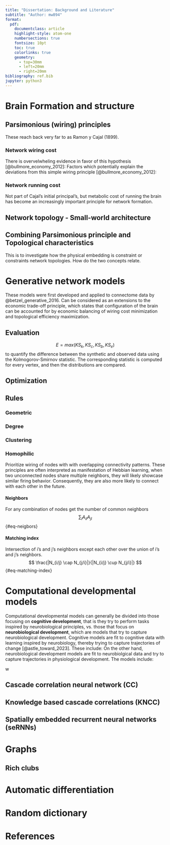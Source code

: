 ```yaml
---
title: "Dissertation: Background and Literature"
subtitle: "Author: mw894"
format:
  pdf:
    documentclass: article
    highlight-style: atom-one
    numbersections: true
    fontsize: 10pt
    toc: true
    colorlinks: true
    geometry:
      - top=30mm
      - left=20mm
      - right=20mm
bibliography: ref.bib
jupyter: python3
---
```


# Brain Formation and structure
## Parsimonious (wiring) principles
These reach back very far to as Ramon y Cajal (1899).

### Network wiring cost
There is overvelwheling evidence in favor of this hypothesis [@bullmore_economy_2012]:
\begin{itemize}
    \item Cost of building and maintaining axonal connections and speed of transmission increase in wiring volume which is proportional to length (D)
    \item White matter grows faster than grey-matter as function of brain size, driven by increase in axonal diameter and number synapses per neuron
    \item Fraction of grey matter neurons that send myelinated axons into white matter slowly reduces with brain size
    \item The probability distribution of connection distances is skewed towards short distances that will be relatively parsimonious in wiring cost
\end{itemize}
Factors which potentially explain the deviations from this simple wiring principle [@bullmore_economy_2012]:
\begin{itemize}
    \item Volume exclusions = Due to the limited size of the brain, axonal projections must perturbate from the straight line connection
    \item Functional properties = Example: Monosynaptic vs. Polysynaptic nerves, when you need low latency you would build a high cost long axonal connection
\end{itemize}

### Network running cost
Not part of Cajal's initial principal's, but metabolic cost of running the brain has become an increasingly important principle for network formation.
\begin{itemize}
    \item Bigger brains are metabolically more expensive, with a rate increasing faster than overall body oxygen increase as function of weight
    \item The cost attributable to maintenance of electrochemical gradients across membranes
    \item Cost increases in overall neuronal membrane size as well as axonal length and diameter, this controlling length also limits energy requirements
    \item Limitation: Networks often functionally configured to be less expensive than possible within the anatomical constraints (network formation), e.g., through sparse coding
\end{itemize}

## Network topology - Small-world architecture
\begin{itemize}
    \item Watts and Strogatz analyses nervous system of C. Elegans as binary graph and found both high clustering and short path-length
    \item Brains posses the small-world properties of high clustering and global efficiency, a modular community structure and a heavy tailed degree distribution, that indicate high connected nodes or hubs
    \item High clustering and efficiency is attractive to allow for segregation of process (e.g., visual analysis) and integration (distributed process, executive functions)
    \item IQ negatively correlated with paht lengths, which supports workspace theory, that effortful tasks depend on oscillations in ensembles of anatomically distributed regions
    \item Topological modularity might also be helpful to evolution, making it more robust to rewiring
\end{itemize}

## Combining Parsimonious principle and Topological characteristics
This is to investigate how the physical embedding is constraint or constraints network topologies. How do the two concepts relate.
\begin{itemize}
    \item Molecular gradients of attractive and repulsive guidance cues determine the trajectories of growing nerve fibres
    \item The spatial distribution of molecules that are involved neural development and physical constraints limit range of many connections, which could result in a bias towards high clustering
    \item Topological characteristics that favour segregation are also parsimonious in wiring cost
    \item Long distance connections preferentially link to hub regions, and they arew costly but reduce path length for information transfer
    \item Evidence: In C. Elegans, wiring cost is not strictly minimized but the networks show similarities to networks that achieve cost constrained spatial embeddings of topologically complex networks
    \item Issue in MEG networks: Usually stationary picture of networks, but when studied under stimuli, MEG networks with high efficiency emerge under high effort tasks and vice versa
\end{itemize}

# Generative network models
These models were first developed and applied to connectome data by @betzel_generative_2016.
Can be considered as an extensions to the economic trade-off principle, which states that configuration of the brain can be accounted for by economic balancing of wiring cost minimization and topological efficiency maximization.

## Evaluation
$$
E = max(KS_{k}, KS_{c}, KS_{b}, KS_{e})
$$
to quantify the difference between the synthetic and observed data using the Kolmogorov-Smirnov statistic.
The corresponding statistic is computed for every vertex, and then the distributions are compared.
\begin{itemize}
    \item $KS_{K}$ Nodal degree = Number of edges that are incident to a vertex
    \item $KS_{C}$ Clustering (coefficient) = Measure of the degree to which nodes in a graph tend to cluster together, proportion of possible connections realized among the neighbors of a vertex (Where the neighbor of a vertex are all the other connected vertices)
    \item $KS_{b}$ Betweenness centrality = Measures the centrality of a vertex by investigating the number of shortest paths that pass through the vertex (For every pair of vertices there exists a shortest path between them minimizing either the number of edges or the summed weights of the edges)
    \item $KS_{e}$ Edge length = Sum off al the edge length that are incident to a vertex 
\end{itemize}

## Optimization

## Rules
### Geometric
\begin{itemize}
    \item Promotion of low cost connections is promoted, but forming only the shortest connections, produces lack of long distance connections, which increases path length, and reduces efficiency
    \item Problems in reproducing clustering and edge length distributions simultaneously ($KS_{c}, KS_{e}$), this is because strong distance penalty required to make high clustering but then lacking long distance connections 
\end{itemize}
### Degree
### Clustering
### Homophilic
Prioritize wiring of nodes with with overlapping connectivity patterns.
These principles are often interpreted as manifestation of Hebbian learning, when two unconnected nodes share multiple neighbors, they will likely showcase similar firing behavior.
Consequently, they are also more likely to connect with each other in the future.

#### Neighbors
For any combination of nodes get the number of common neighbors 
$$
\sum_{l}{A_{il} A_{jl}}
$$ {#eq-neigbors}

#### Matching index
Intersection of i's and j's neighbors except each other over the union of i's and j's neighbors. 
$$
\frac{|N_{i/j} \cap N_{j/i}|}{|N_{i/j} \cup N_{j/i}|}
$$ {#eq-matching-index}
\begin{itemize}
    \item Normalized measure of the overlap in two vertexes neighborhoods
    \item that eta and gamma seem to trade offer with each other, such that a connectome is either shaped by geometry or non-geometric constraints
\end{itemize}

# Computational developmental models
Computational developmental models can generally be divided into those focusing on **cognitive development**, that is they try to perform tasks inspired by neurobiological principles, vs. those that focus on **neurobiological development**, which are models that try to capture neurobiological development.
Cognitive models are fit to cognitive data with learning inspired by neurobiology, thereby trying to capture trajectories of change [@astle_toward_2023].
These include: 
\begin{itemize}
    \item Cascade correlation models
    \item Knowledge-based cascade correlations
    \item Neuroconstructivist representation learning  
    \item Spatially embedded recurrent neural networks
\end{itemize}
On the other hand, neurobiological development models are fit to neurobiolgical data and try to capture trajectories in physiological development.
The models include:
\begin{itemize}
    \item Generative network models
    \item Synaptic pruning in development 
    \item Growth cone chemotaxis 
\end{itemize}w

## Cascade correlation neural network (CC)
\begin{itemize}
    \item Classical input output networks are trained to solve a supervised problem
    \item At some point, the model will struggle to improve performance given the limited computational capacity (restricted number of neurons / layers)
    \item A new unit is then added as hidden layers (?) which has been trained independently as to maximize the correlation with the error (a pool of candidates are trained)
    \item This arguably reassembles neurogenesis as it can solve a particular computation which could not have been solved previously (this is done iteratively)
    \item Different to regular neuronal networks, the architecture of this network does not require an a priori guess
    \item Criticism: Will fail to use prior knowledge to learn because they do not have any
\end{itemize}

## Knowledge based cascade correlations (KNCC)
\begin{itemize}
    \item An extension to the CCs, models that can recruit an entire sub-network based on a previously learned task
\end{itemize}

## Spatially embedded recurrent neural networks (seRNNs)
\begin{itemize}
    \item One of the only models, that merges biophysical principles with task-solving
    \item Exist in a 3D space, where connection weights are penalized as a function of their lengths
    \item seRNNS are limited in their communication via direct and indirect connections
    \item These constraints are placed into a single optimization problem
    \item The networks embody modularity and small-worldness, both of which are crucial development principles
    \item As they are trained, neurons within the seRNNs become increasingly specialized to distinct aspects, so we can observed a functional specialization that is spatially patterned 
\end{itemize}


# Graphs
## Rich clubs
\begin{itemize}
    \item Measure the extent by which well connected nodes are connected to each other
    \item Networks of high rich-club coefficients have many connections between nodes of high degree
\end{itemize}

# Automatic differentiation 
\begin{itemize}
\end{itemize}

# Random dictionary
\begin{itemize}
    \item Gray matter = Composed of the neurons (appears darker due ot higher levels of melanin)
    \item White matter = Mainly made up of myelinated axons also called tracts (light appearance through the lipid content of myelin)
    \item Monosynaptic reflex = There is only one synapse between the afferent nerve and the efferent nerve (slow latency)
    \item Polysnaptic reflex = There are more than one synapse between the nerves, such that there is higher latency
    \item Sparse coding = Neural coding that represents the information by activation of small subset of the available neurons
    \item Small-world = Combine random and regular topological properties, i.e., high efficiency (short path length) and high clustering
    \item Community structure = Sub-global organization of a complex network, an example is modular organization
    \item Heavy-tailed degree distributions = Proportion of high degree nodes is larger than in random graphs (so that they can be hubs)
    \item Computational neuroconstructivism = Computationally formalize neuroconstructivist principles by parameterized interactions between populations over time
\end{itemize}

# References